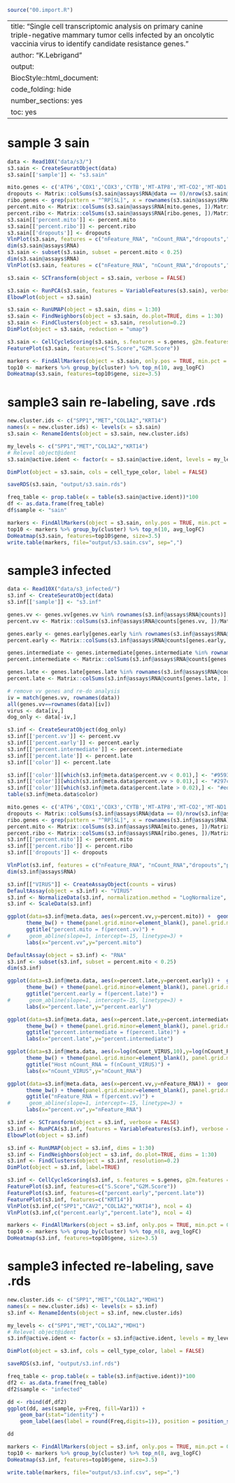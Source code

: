 ```{r function section, echo=FALSE,include=FALSE}

source("00.import.R")

```

---
title: "Single cell transcriptomic analysis on primary canine triple-negative mammary tumor cells infected by an oncolytic vaccinia virus to identify candidate resistance genes."
author: "K.Lebrigand"
output:
  BiocStyle::html_document:
    code_folding: hide
    number_sections: yes
    toc: yes  
---

# sample 3 sain

```{r message=FALSE, warning=FALSE, echo=FALSE, eval=T, fig.height=6, fig.width=10}

data <- Read10X("data/s3/")
s3.sain <- CreateSeuratObject(data)
s3.sain[['sample']] <- "s3.sain"

mito.genes <- c('ATP6','COX1','COX3','CYTB','MT-ATP8','MT-CO2','MT-ND1','MT-ND3','MT-ND4','MT-ND6','ND2','ND4L','ND5')
dropouts <- Matrix::colSums(s3.sain@assays$RNA@data == 0)/nrow(s3.sain@assays$RNA)
ribo.genes <- grep(pattern = "^RP[SL]", x = rownames(s3.sain@assays$RNA), value = TRUE)
percent.mito <- Matrix::colSums(s3.sain@assays$RNA[mito.genes, ])/Matrix::colSums(s3.sain@assays$RNA)
percent.ribo <- Matrix::colSums(s3.sain@assays$RNA[ribo.genes, ])/Matrix::colSums(s3.sain@assays$RNA)
s3.sain[['percent.mito']] <- percent.mito
s3.sain[['percent.ribo']] <- percent.ribo
s3.sain[['dropouts']] <- dropouts
VlnPlot(s3.sain, features = c("nFeature_RNA", "nCount_RNA","dropouts","percent.ribo","percent.mito"), ncol=5, cols = "lightsteelblue3")
dim(s3.sain@assays$RNA)
s3.sain <- subset(s3.sain, subset = percent.mito < 0.25)
dim(s3.sain@assays$RNA)
VlnPlot(s3.sain, features = c("nFeature_RNA", "nCount_RNA","dropouts","percent.ribo","percent.mito"), ncol=5, cols = "lightsteelblue3")

```

```{r message=FALSE, warning=FALSE, echo=FALSE, eval=T, fig.height=6, fig.width=8}

s3.sain <- SCTransform(object = s3.sain, verbose = FALSE)

s3.sain <- RunPCA(s3.sain, features = VariableFeatures(s3.sain), verbose = FALSE)
ElbowPlot(object = s3.sain)

s3.sain <- RunUMAP(object = s3.sain, dims = 1:30)
s3.sain <- FindNeighbors(object = s3.sain, do.plot=TRUE, dims = 1:30)
s3.sain <- FindClusters(object = s3.sain, resolution=0.2)
DimPlot(object = s3.sain, reduction = "umap")

```

```{r message=FALSE, warning=FALSE, echo=FALSE, eval=T, fig.height=6, fig.width=14}

s3.sain <- CellCycleScoring(s3.sain, s.features = s.genes, g2m.features = g2m.genes, set.ident = FALSE)
FeaturePlot(s3.sain, features=c("S.Score","G2M.Score"))

```

```{r message=FALSE, warning=FALSE, echo=FALSE, eval=T, fig.height=8, fig.width=10}

markers <- FindAllMarkers(object = s3.sain, only.pos = TRUE, min.pct = 0.25, thresh.use = 0.25)
top10 <- markers %>% group_by(cluster) %>% top_n(10, avg_logFC)
DoHeatmap(s3.sain, features=top10$gene, size=3.5)

```

# sample3 sain re-labeling, save .rds

```{r message=FALSE, warning=FALSE, echo=FALSE, eval=T, fig.height=6, fig.width=8}

new.cluster.ids <- c("SPP1","MET","COL1A2","KRT14")
names(x = new.cluster.ids) <- levels(x = s3.sain)
s3.sain <- RenameIdents(object = s3.sain, new.cluster.ids)

my_levels <- c("SPP1","MET","COL1A2","KRT14")
# Relevel object@ident
s3.sain@active.ident <- factor(x = s3.sain@active.ident, levels = my_levels)

DimPlot(object = s3.sain, cols = cell_type_color, label = FALSE)

saveRDS(s3.sain, "output/s3.sain.rds")

freq_table <- prop.table(x = table(s3.sain@active.ident))*100
df <- as.data.frame(freq_table)
df$sample <- "sain"

```

```{r message=FALSE, warning=FALSE, echo=FALSE, eval=T, fig.height=8, fig.width=10}

markers <- FindAllMarkers(object = s3.sain, only.pos = TRUE, min.pct = 0.25, thresh.use = 0.25)
top10 <- markers %>% group_by(cluster) %>% top_n(10, avg_logFC)
DoHeatmap(s3.sain, features=top10$gene, size=3.5)
write.table(markers, file="output/s3.sain.csv", sep=",")

```

# sample3 infected

```{r message=FALSE, warning=FALSE, echo=FALSE, eval=T, fig.height=6, fig.width=10}

data <- Read10X("data/s3_infected/")
s3.inf <- CreateSeuratObject(data)
s3.inf[['sample']] <- "s3.inf"

genes.vv <- genes.vv[genes.vv %in% rownames(s3.inf@assays$RNA@counts)]
percent.vv <- Matrix::colSums(s3.inf@assays$RNA@counts[genes.vv, ])/Matrix::colSums(s3.inf@assays$RNA)

genes.early <- genes.early[genes.early %in% rownames(s3.inf@assays$RNA@counts)]
percent.early <- Matrix::colSums(s3.inf@assays$RNA@counts[genes.early, ])/Matrix::colSums(s3.inf@assays$RNA@counts)

genes.intermediate <- genes.intermediate[genes.intermediate %in% rownames(s3.inf@assays$RNA@counts)]
percent.intermediate <- Matrix::colSums(s3.inf@assays$RNA@counts[genes.intermediate, ])/Matrix::colSums(s3.inf@assays$RNA@counts)

genes.late <- genes.late[genes.late %in% rownames(s3.inf@assays$RNA@counts)]
percent.late <- Matrix::colSums(s3.inf@assays$RNA@counts[genes.late, ])/Matrix::colSums(s3.inf@assays$RNA@counts)

# remove vv genes and re-do analysis
iv = match(genes.vv, rownames(data))
all(genes.vv==rownames(data)[iv])
virus <- data[iv,]
dog_only <- data[-iv,]

s3.inf <- CreateSeuratObject(dog_only)
s3.inf[['percent.vv']] <- percent.vv
s3.inf[['percent.early']] <- percent.early
s3.inf[['percent.intermediate']] <- percent.intermediate
s3.inf[['percent.late']] <- percent.late
s3.inf[['color']] <- percent.late

s3.inf[['color']][which(s3.inf@meta.data$percent.vv < 0.01),] <- "#9593a2"
s3.inf[['color']][which(s3.inf@meta.data$percent.vv > 0.01),] <- "#297c88"
s3.inf[['color']][which(s3.inf@meta.data$percent.late > 0.02),] <- "#ed4700"
table(s3.inf@meta.data$color)

mito.genes <- c('ATP6','COX1','COX3','CYTB','MT-ATP8','MT-CO2','MT-ND1','MT-ND3','MT-ND4','MT-ND6','ND2','ND4L','ND5')
dropouts <- Matrix::colSums(s3.inf@assays$RNA@data == 0)/nrow(s3.inf@assays$RNA)
ribo.genes <- grep(pattern = "^RP[SL]", x = rownames(s3.inf@assays$RNA), value = TRUE)
percent.mito <- Matrix::colSums(s3.inf@assays$RNA[mito.genes, ])/Matrix::colSums(s3.inf@assays$RNA)
percent.ribo <- Matrix::colSums(s3.inf@assays$RNA[ribo.genes, ])/Matrix::colSums(s3.inf@assays$RNA)
s3.inf[['percent.mito']] <- percent.mito
s3.inf[['percent.ribo']] <- percent.ribo
s3.inf[['dropouts']] <- dropouts

VlnPlot(s3.inf, features = c("nFeature_RNA", "nCount_RNA","dropouts","percent.ribo","percent.mito"), ncol=5, cols = "lightsteelblue3")
dim(s3.inf@assays$RNA)

s3.inf[["VIRUS"]] <- CreateAssayObject(counts = virus)
DefaultAssay(object = s3.inf) <- "VIRUS"
s3.inf <- NormalizeData(s3.inf, normalization.method = "LogNormalize", scale.factor = 1000)
s3.inf <- ScaleData(s3.inf)

```

```{r message=FALSE, warning=FALSE, echo=FALSE, eval=T, fig.height=4, fig.width=6}

ggplot(data=s3.inf@meta.data, aes(x=percent.vv,y=percent.mito)) +  geom_point(shape = 21, colour = "black", fill = s3.inf@meta.data$color) +
      theme_bw() + theme(panel.grid.minor=element_blank(), panel.grid.major=element_blank()) +
      ggtitle("percent.mito = f(percent.vv)") +
#      geom_abline(slope=1, intercept=-15, linetype=3) +
      labs(x="percent.vv",y="percent.mito")

DefaultAssay(object = s3.inf) <- "RNA"
s3.inf <- subset(s3.inf, subset = percent.mito < 0.25)
dim(s3.inf)

ggplot(data=s3.inf@meta.data, aes(x=percent.late,y=percent.early)) +  geom_point(shape = 21, colour = "black", fill = s3.inf@meta.data$color) +
      theme_bw() + theme(panel.grid.minor=element_blank(), panel.grid.major=element_blank()) +
      ggtitle("percent.early = f(percent.late)") +
#      geom_abline(slope=1, intercept=-15, linetype=3) +
      labs(x="percent.late",y="percent.early")

ggplot(data=s3.inf@meta.data, aes(x=percent.late,y=percent.intermediate)) +  geom_point(shape = 21, colour = "black", fill = s3.inf@meta.data$color) +
      theme_bw() + theme(panel.grid.minor=element_blank(), panel.grid.major=element_blank()) +
      ggtitle("percent.intermediate = f(percent.late)") +
      labs(x="percent.late",y="percent.intermediate")

ggplot(data=s3.inf@meta.data, aes(x=log(nCount_VIRUS,10),y=log(nCount_RNA,10))) +  geom_point(shape = 21, colour = "black", fill = s3.inf@meta.data$color) +
      theme_bw() + theme(panel.grid.minor=element_blank(), panel.grid.major=element_blank()) +
      ggtitle("Host nCount_RNA = f(nCount_VIRUS)") +
      labs(x="nCount_VIRUS",y="nCount_RNA")

ggplot(data=s3.inf@meta.data, aes(x=percent.vv,y=nFeature_RNA)) +  geom_point(shape = 21, colour = "black", fill = s3.inf@meta.data$color) +
      theme_bw() + theme(panel.grid.minor=element_blank(), panel.grid.major=element_blank()) +
      ggtitle("nFeature_RNA = f(percent.vv)") +
#      geom_abline(slope=1, intercept=-15, linetype=3) +
      labs(x="percent.vv",y="nFeature_RNA")


```

```{r message=FALSE, warning=FALSE, echo=FALSE, eval=T, fig.height=6, fig.width=8}

s3.inf <- SCTransform(object = s3.inf, verbose = FALSE)
s3.inf <- RunPCA(s3.inf, features = VariableFeatures(s3.inf), verbose = FALSE)
ElbowPlot(object = s3.inf)

s3.inf <- RunUMAP(object = s3.inf, dims = 1:30)
s3.inf <- FindNeighbors(object = s3.inf, do.plot=TRUE, dims = 1:30)
s3.inf <- FindClusters(object = s3.inf, resolution=0.2)
DimPlot(object = s3.inf, label=TRUE)

```

```{r message=FALSE, warning=FALSE, echo=FALSE, eval=T, fig.height=6, fig.width=14}

s3.inf <- CellCycleScoring(s3.inf, s.features = s.genes, g2m.features = g2m.genes)
FeaturePlot(s3.inf, features=c("S.Score","G2M.Score"))
FeaturePlot(s3.inf, features=c("percent.early","percent.late"))
FeaturePlot(s3.inf, features=c("KRT14"))
VlnPlot(s3.inf,c("SPP1","CAV2","COL1A2","KRT14"), ncol = 4)
VlnPlot(s3.inf,c("percent.early","percent.late"), ncol = 4)

```

```{r message=FALSE, warning=FALSE, echo=FALSE, eval=T, fig.height=8, fig.width=10}

markers <- FindAllMarkers(object = s3.inf, only.pos = TRUE, min.pct = 0.25, thresh.use = 0.25)
top10 <- markers %>% group_by(cluster) %>% top_n(8, avg_logFC)
DoHeatmap(s3.inf, features=top10$gene, size=3.5)

```

# sample3 infected re-labeling, save .rds

```{r message=FALSE, warning=FALSE, echo=FALSE, eval=T, fig.height=6, fig.width=8}

new.cluster.ids <- c("SPP1","MET","COL1A2","MDH1")
names(x = new.cluster.ids) <- levels(x = s3.inf)
s3.inf <- RenameIdents(object = s3.inf, new.cluster.ids)

my_levels <- c("SPP1","MET","COL1A2","MDH1")
# Relevel object@ident
s3.inf@active.ident <- factor(x = s3.inf@active.ident, levels = my_levels)

DimPlot(object = s3.inf, cols = cell_type_color, label = FALSE)

saveRDS(s3.inf, "output/s3.inf.rds")

freq_table <- prop.table(x = table(s3.inf@active.ident))*100
df2 <- as.data.frame(freq_table)
df2$sample <- "infected"

dd <- rbind(df,df2)
ggplot(dd, aes(sample, y=Freq, fill=Var1)) + 
    geom_bar(stat="identity") + 
    geom_label(aes(label = round(Freq,digits=1)), position = position_stack(vjust = 0.5), size = 3)

dd

```

```{r message=FALSE, warning=FALSE, echo=FALSE, eval=T, fig.height=8, fig.width=10}

markers <- FindAllMarkers(object = s3.inf, only.pos = TRUE, min.pct = 0.25, thresh.use = 0.25)
top10 <- markers %>% group_by(cluster) %>% top_n(8, avg_logFC)
DoHeatmap(s3.inf, features=top10$gene, size=3.5)

write.table(markers, file="output/s3.inf.csv", sep=",")

```

